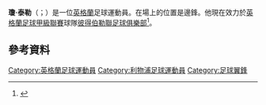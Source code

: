 '''瓊·泰勒'''（{{lang-en|Jon Taylor}}；{{bd|1992年|7月20日}}）是一位[[英格蘭|英格蘭]]足球運動員。在場上的位置是邊鋒。他現在效力於[[英格蘭足球甲級聯賽|英格蘭足球甲級聯賽]]球隊[[彼得伯勒聯足球俱樂部|彼得伯勒聯足球俱樂部]]<ref>{{cite news|url=http://www.bbc.co.uk/sport/0/football/27700188|title=Peterborough United sign Shrewsbury Town's Jon Taylor|publisher=BBC Sport|date=4 June 2014|accessdate=22 June 2014|archive-date=2014-07-20|archive-url=https://web.archive.org/web/20140720123413/http://www.bbc.co.uk/sport/0/football/27700188|dead-url=no}}</ref>。
==參考資料==
{{Reflist}}

{{DEFAULTSORT:Taylor, Jon}}
[[Category:英格蘭足球運動員|Category:英格蘭足球運動員]]
[[Category:利物浦足球運動員|Category:利物浦足球運動員]]
[[Category:足球翼鋒|Category:足球翼鋒]]
{{Sport-bio-stub}}